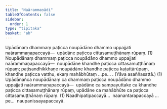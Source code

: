 ```yaml
---
title: "Naārammaṇādi"
tableOfContents: false
sidebar:
  order: 1
type: "tipitaka"
basket: "ab"
---
```



<DynamicBreadcrumb />

<Division number="7">

<Paragraph number="3539">
Upādānaṃ dhammaṃ paṭicca noupādāno dhammo uppajjati naārammaṇapaccayā—  upādāne paṭicca cittasamuṭṭhānaṃ rūpaṃ. (1)
</Paragraph>

<Paragraph number="3540">
Noupādānaṃ dhammaṃ paṭicca noupādāno dhammo uppajjati naārammaṇapaccayā—  noupādāne khandhe paṭicca cittasamuṭṭhānaṃ rūpaṃ; paṭisandhikkhaṇe noupādāne khandhe paṭicca kaṭattārūpaṃ, khandhe paṭicca vatthu, ekaṃ mahābhūtaṃ …pe… . (Yāva asaññasattā.) (1)
</Paragraph>

<Paragraph number="3541">
Upādānañca noupādānaṃ ca dhammaṃ paṭicca noupādāno dhammo uppajjati naārammaṇapaccayā—  upādāne ca sampayuttake ca khandhe paṭicca cittasamuṭṭhānaṃ rūpaṃ, upādāne ca mahābhūte ca paṭicca cittasamuṭṭhānaṃ rūpaṃ. (1)
</Paragraph>

<Paragraph number="3542">
Naadhipatipaccayā…  naanantarapaccayā …pe…  naupanissayapaccayā.
</Paragraph>
</Division>